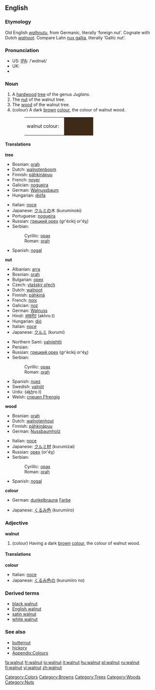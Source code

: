 {{wikipedia}}
==English==
===Etymology===
Old English ''[[walhnutu]]'', from Germanic, literally ‘foreign nut’.  Cognate with Dutch ''[[walnoot]]''.  Compare Latin [[nux gallia]], literally ‘Gallic nut’.

===Pronunciation===
*US: [[IPA]]: /ˈwɑlnət/
*UK: {{IPA|/ˈwɔ:lnʌt/}}
*{{audio|en-us-walnut.ogg|Audio (US)}}


===Noun===
{{en-noun}}

# A [[hardwood]] [[tree]] of the genus ''Juglans''.
# The [[nut]] of the walnut tree.
# The [[wood]] of the walnut tree.
# (colour) A dark [[brown]] [[colour]], the colour of walnut wood.
#:<table><tr><td>walnut colour: &nbsp;</td><td bgcolor="#3E2A16" width="80">&nbsp; </td></tr></table>

====Translations====
'''tree'''
{{top}}
*Bosnian: [[orah#Bosnian|orah]] {{m}}
*Dutch: [[walnotenboom]] {{m}}
*Finnish: [[pähkinäpuu]]
*French: [[noyer]] {{m}}
*Galician: [[nogueira]] {{f}}
*German: [[Walnussbaum]] {{m}}
*Hungarian: [[diófa]]
{{mid}}
*Italian: [[noce]] {{m}}
*Japanese: [[クルミ]]の木 (kuruminoki)
*Portuguese: [[nogueira]] {{f}}
*Russian: [[грецкий орех]] (gr'éckij or'éχ) {{m}}
*Serbian:
*:Cyrillic: [[орах#Serbian|орах]] {{m}}
*:Roman: [[orah#Serbian|orah]] {{m}}
*Spanish: [[nogal]] {{m}}
{{bottom}}

'''nut'''
{{top}}
*Albanian: [[arra]]
*Bosnian: [[orah#Bosnian|orah]] {{m}}
*Bulgarian: [[орех]] {{m}}
*Czech: [[vlašský ořech]] {{m}}
*Dutch:  [[walnoot]] {{m}}
*Finnish: [[pähkinä]]
*French: [[noix]] {{f}}
*Galician: [[noz]] {{f}}
*German: [[Walnuss]] {{f}}
*Hindi: [[अखरोट]] (akhro.t) {{m}}
*Hungarian: [[dió]]
*Italian: [[noce]] {{f}}
*Japanese: [[クルミ]] (kurumi)
{{mid}}
*Northern Sami: [[valniehtti]]
*Persian: {{FAchar|[[گردو]]}}
*Russian: [[грецкий орех]] (gr'éckij or'éχ) {{m}}
*Serbian:
*:Cyrillic: [[орах#Serbian|орах]] {{m}}
*:Roman: [[orah#Serbian|orah]] {{m}}
*Spanish: [[nuez]] {{f}}
*Swedish: [[valnöt]] {{c}}
*Urdu: {{URchar|[[اخروٹ]]}} (a<u>kh</u>ro.t) {{m}}
*Welsh: [[cneuen Ffrengig]] {{f}}
{{bottom}}

'''wood'''
{{top}}
*Bosnian: [[orah#Bosnian|orah]] {{m}}
*Dutch: [[walnotenhout]] {{n}}
*Finnish: [[pähkinäpuu]]
*German: [[Nussbaumholz]] {{n}}
{{mid}}
*Italian: [[noce]] {{m}} 
*Japanese: [[クルミ]][[材]] (kurumizai)
*Russian: [[орех]] (or'éχ) {{m}}
*Serbian:
*:Cyrillic: [[орах#Serbian|орах]] {{m}}
*:Roman: [[orah#Serbian|orah]] {{m}}
*Spanish: [[nogal]] {{m}}
{{bottom}}

'''colour'''
{{top}}
*German: [[dunkelbraun]]e [[Farbe]] {{f}}
{{mid}}
*Japanese: [[くるみ]][[色]] (kurumiiro)
{{bottom}}

===Adjective===
'''walnut'''
# (colour) Having a dark [[brown]] [[colour]], the colour of walnut wood.

====Translations====
'''colour'''
{{top}}
*Italian: [[noce]]
*Japanese: [[くるみ]][[色]]の (kurumiiro no)
{{mid}}
{{bottom}}

===Derived terms===
*[[black walnut]]
*[[English walnut]]
*[[satin walnut]]
*[[white walnut]]

===See also===
*[[butternut]]
*[[hickory]]
*[[Wiktionary_Appendix:Colours|Appendix:Colours]]

[[Category:Colors]]
[[Category:Browns]]
[[Category:Trees]]
[[Category:Woods]]
[[Category:Nuts]]

[[fa:walnut]]
[[fr:walnut]]
[[io:walnut]]
[[it:walnut]]
[[hu:walnut]]
[[pl:walnut]]
[[ru:walnut]]
[[fi:walnut]]
[[vi:walnut]]
[[zh:walnut]]